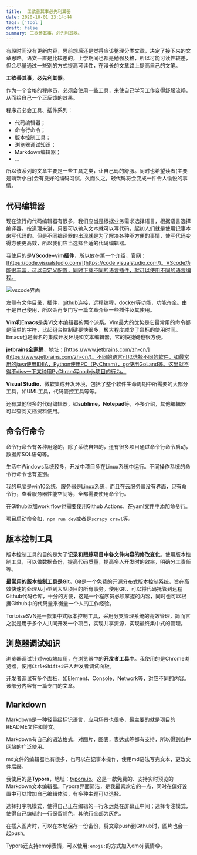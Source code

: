 ```yaml
---
title:  工欲善其事必先利其器
date: 2020-10-01 23:14:44
tags: ['tool']
draft: false
summary: 工欲善其事，必先利其器。
---
```


有段时间没有更新内容，思前想后还是觉得应该整理分类文章，决定了接下来的文章思路。语文一直是比较差的，上学期间也都是勉强及格，所以可能可读性较差，但会尽量通过一些别的方式提高可读性，在漫长的文章路上提高自己的文笔。

**工欲善其事，必先利其器。**

作为一个合格的程序员，必须会使用一些工具，来使自己学习工作变得舒服流畅，从而给自己一个正反馈的效果。

程序员必会工具、插件系列：

- 代码编辑器；
- 命令行命令；
- 版本控制工具；
- 浏览器调试知识；
- Markdown编辑器；
- ...

所以该系列的文章主要是一些工具之类，让自己码的舒服。同时也希望读者(主要是萌新小白)会有良好的编码习惯，久而久之，敲代码将会变成一件令人愉悦的事情。

## 代码编辑器

现在流行的代码编辑器有很多，我们应当是根据业务需求选择语言，根据语言选择编译器。按道理来讲，只要可以输入文本就可以写代码，起初人们就是使用记事本来写代码的。但是不同编译器的出现就是为了解决各种不方便的事情，使写代码变得方便更高效，所以我们应当选择合适的代码编辑器。

我使用的是**VScode+vim插件**，所以放在第一个介绍，官网：[https://code.visualstudio.com/](https://code.visualstudio.com/)。VScode功能很丰富，可以自定义配置，同时下载不同的语言插件，就可以使用不同的语言编程。

![vscode界面](/static/学习从拥有一支好笔开始/vscode.png)

左侧有文件目录，插件，github连接，远程编程，docker等功能，功能齐全。由于是自己使用，所以会再专门写一篇文章介绍一些插件及其使用。

**Vim和Emacs**是类Vi文本编辑器的两个派系。Vim最大的优势是它最常用的命令都是简单的字符，比起组合控制键要快很多，极大程度减少了鼠标的使用时间。Emacs也是著名的集成开发环境和文本编辑器，它的快捷键也很方便。

**jetbrains全家桶**，地址：[https://www.jetbrains.com/zh-cn/](https://www.jetbrains.com/zh-cn/)。不同的语言可以选择不同的软件，如最常用的java使用IDEA，Python使用PC（PyChram），go使用GoLand等。这里就不得不diss一下某种用PyChram写nodejs项目的行为。

**Visual Studio**，微软集成开发环境，包括了整个软件生命周期中所需要的大部分工具，如UML工具，代码管控工具等等。

还有其他很多的代码编辑器，如**sublime，Notepad**等，不多介绍，其他编辑器可以查阅文档资料使用。

## 命令行命令

命令行命令有各种用途的，除了系统自带的，还有很多项目通过命令行命令启动，数据库SQL语句等。

生活中Windows系统较多，开发中项目多在Linux系统中运行。不同操作系统的命令行命令也有差别。

我的电脑是win10系统，服务器是Linux系统，而且在云服务器没有界面，只有命令行，查看服务器性能空间等，全都需要使用命令行。

在Github添加work flow也需要使用Github Actions，在yaml文件中添加命令行。

项目启动命令如，`npm run dev`或者是`scrapy crawl`等。

## 版本控制工具

版本控制工具的目的是为了**记录和跟踪项目中各文件内容的修改变化**。使用版本控制工具，可以做数据备份，提高代码质量，提高多人开发时的效率，明确分工责任等。

**最常用的版本控制工具是Git**。Git是一个免费的开源分布式版本控制系统，旨在高效快速的处理从小型到大型项目的所有事务。使用GIt，可以将代码托管到远程Github代码仓库，十分的方便，这是一个程序员必须掌握的内容，同时也可以根据Github中的代码量来衡量一个人的工作经验。

TortoiseSVN是一款集中式版本控制工具，采用分支管理系统的高效管理，简而言之就是用于多个人共同开发一个项目，实现共享资源，实现最终集中式的管理。

## 浏览器调试知识

浏览器调试针对web端应用，在浏览器中的**开发者工具**中。我使用的是Chrome浏览器，使用`Ctrl+Shift+i`进入开发者调试面板。

开发者调试有多个面板，如Element、Console、Network等，对应不同的内容。该部分内容有一篇专门的文章。

## Markdown

Markdown是一种轻量级标记语言，应用场景也很多，最主要的就是项目的README文件和博文。

Markdown有自己的语法格式，对图片，图表，表达式等都有支持，所以得到各种网站的广泛使用。

md文件的编辑器也有很多，也可以在记事本操作，使用md语法写完文本，更改文件后缀。

我使用的是**Typora**，地址：[typora.io](typora.io)。这是一款免费的、支持实时预览的Markdown文本编辑器。Typora界面简洁，是我最喜欢它的一点，同时在偏好设置中可以增加自己编辑体验，有多种主题可以选择。

选择打字机模式，使得自己正在编辑的一行永远处在屏幕正中间；选择专注模式，使得自己编辑的一行保留颜色，其他行全部为灰色。

在插入图片时，可以在本地保存一份备份，将文章push到Github时，图片也会一起push。

Typora还支持emoji表情，可以使用`:emoji:`的方式加入emoji表情:joy:。